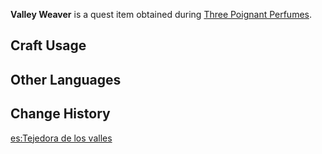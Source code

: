 {{Item Infobox
|id           = 100488
|image        = Item Silk Flower.png
|type         = Quest Items
|description  = [[Silk Flower]]s from which perfume used in the Rite of Parting is made. This variety originally grew in dark, damp locations. It is known for its profusion of petals, densely packed stamens, and scent.
|source1      = Given during the [[Three Poignant Perfumes]] quest
}}
'''Valley Weaver''' is a quest item obtained during [[Three Poignant Perfumes]].

==Craft Usage==
{{Craft Usage}}

==Other Languages==
{{Other Languages
|en      = Valley Weaver
|zhs     = 「山阴锦簇」
|zhs_rm  = "Shānyīn Jǐncù"
|zht     = 「山陰錦簇」
|zht_rm  = "Shānyīn Jǐncù"
|zh_tl   = "Silk Brocade Piles in the Shadow of the Mountain"
|ja      = 「山の花錦」
|ja_rm   = "Yama no Hana Nishiki"
|ja_tl   = "Mountains' Silk Flower"
|ko      = 「산음금족」
|ko_rm   = "Saneumgeumjok"
|ko_tl   = "Silk Brocade Piles in the Shadow of the Mountain"
|es      = Tejedora de los valles
|es_tl   = 
|fr      = Tisserande de la vallée
|fr_tl   = Valley Weaver
|ru      = «Горная ткачиха»
|ru_tl   = 
|th      = "Valley Weaver"
|th_rm   = 
|th_tl   = 
|vi      = "Sơn Âm Cẩm Thốc"
|vi_tl   = 
|de      = Bergbrokat
|de_tl   = Mountain Brocade
|id      = Penenun Lembah
|id_tl   = Valley Weaver
|pt      = Tecedor dos Vales
|pt_tl   = 
}}

==Change History==
{{Change History|1.0}}

[[es:Tejedora de los valles]]